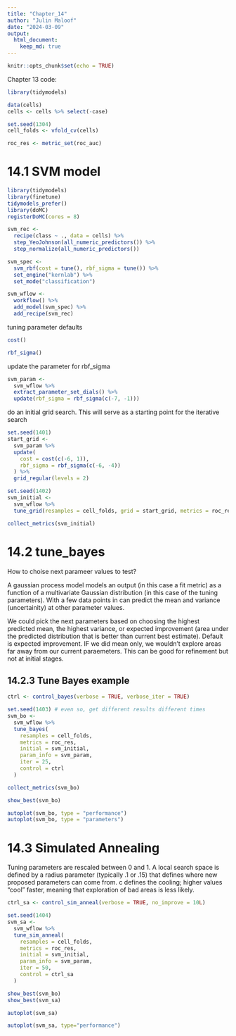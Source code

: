 ```yaml
---
title: "Chapter_14"
author: "Julin Maloof"
date: "2024-03-09"
output:
  html_document:
    keep_md: true
---
```


```r
knitr::opts_chunk$set(echo = TRUE)
```

Chapter 13 code:
```r
library(tidymodels)

data(cells)
cells <- cells %>% select(-case)

set.seed(1304)
cell_folds <- vfold_cv(cells)

roc_res <- metric_set(roc_auc)
```

# 14.1 SVM model

```r
library(tidymodels)
library(finetune)
tidymodels_prefer()
library(doMC)
registerDoMC(cores = 8)

svm_rec <- 
  recipe(class ~ ., data = cells) %>%
  step_YeoJohnson(all_numeric_predictors()) %>%
  step_normalize(all_numeric_predictors())

svm_spec <- 
  svm_rbf(cost = tune(), rbf_sigma = tune()) %>% 
  set_engine("kernlab") %>% 
  set_mode("classification")

svm_wflow <- 
  workflow() %>% 
  add_model(svm_spec) %>% 
  add_recipe(svm_rec)
```

tuning parameter defaults
```r
cost()

rbf_sigma()

```
update the parameter for rbf_sigma
```r
svm_param <- 
  svm_wflow %>% 
  extract_parameter_set_dials() %>% 
  update(rbf_sigma = rbf_sigma(c(-7, -1)))
```

do an initial grid search.  This will serve as a starting point for the iterative search
```r
set.seed(1401)
start_grid <- 
  svm_param %>% 
  update(
    cost = cost(c(-6, 1)),
    rbf_sigma = rbf_sigma(c(-6, -4))
  ) %>% 
  grid_regular(levels = 2)

set.seed(1402)
svm_initial <- 
  svm_wflow %>% 
  tune_grid(resamples = cell_folds, grid = start_grid, metrics = roc_res)

collect_metrics(svm_initial)

```

# 14.2 tune_bayes

How to choise next parameer values to test?

A gaussian process model models an output (in this case a fit metric) as a function of a multivariate Gaussian distribution (in this case of the tuning parameters).  With a few data points in can predict the mean and variance (uncertainity) at other parameter values.

We could pick the next parameters based on choosing the highest predicted mean, the highest variance, or expected improvement (area under the predicted distribution that is better than current best estimate).  Default is expected improvement.  IF we did mean only, we wouldn't explore areas far away from our current paraemeters.  This can be good for refinement but not at initial stages.

## 14.2.3 Tune Bayes example

```r
ctrl <- control_bayes(verbose = TRUE, verbose_iter = TRUE)

set.seed(1403) # even so, get different results different times
svm_bo <-
  svm_wflow %>%
  tune_bayes(
    resamples = cell_folds,
    metrics = roc_res,
    initial = svm_initial,
    param_info = svm_param,
    iter = 25,
    control = ctrl
  )
```

```r
collect_metrics(svm_bo)
```

```r
show_best(svm_bo)
```

```r
autoplot(svm_bo, type = "performance")
autoplot(svm_bo, type = "parameters")
```

# 14.3 Simulated Annealing

Tuning parameters are rescaled between 0 and 1.  A local search space is defined by a radius parameter (typically .1 or .15) that defines where new proposed parameters can come from.  c defines the cooling; higher values "cool" faster, meaning that exploration of bad areas is less likely.

```r
ctrl_sa <- control_sim_anneal(verbose = TRUE, no_improve = 10L)

set.seed(1404)
svm_sa <-
  svm_wflow %>%
  tune_sim_anneal(
    resamples = cell_folds,
    metrics = roc_res,
    initial = svm_initial,
    param_info = svm_param,
    iter = 50,
    control = ctrl_sa
  )
```

```r
show_best(svm_bo)
show_best(svm_sa)
```

```r
autoplot(svm_sa)
```
```r
autoplot(svm_sa, type="performance")
```

